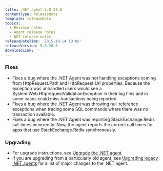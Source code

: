 ```yaml
---
title: .NET agent 5.8.28.0
contentType: releaseNote
template: releaseNote
topics:
  - Release notes
  - Agent release notes
  - NET release notes
releaseDateTime: '2015-10-14 10:00'
releaseVersion: 5.8.28.0
downloadLink: ''
---
```


### Fixes

* Fixes a bug where the .NET Agent was not handling exceptions coming from HttpRequest.Path and HttpRequest.Url properties. Because the exception was unhandled users would see a System.Web.HttprequestValidationException in their log files and in some cases could miss transactions being reported.
* Fixes a bug where the .NET Agent was throwing null reference exceptions when tracing some SQL commands where there was no transaction available.
* Fixes a bug where the .NET Agent was reporting StackExchange.Redis call times incorrectly. Now, the agent reports the correct call times for apps that use StackExchange.Redis synchronously.

### Upgrading

* For upgrade instructions, see [Upgrade the .NET agent](/docs/agents/net-agent/installation-configuration/upgrade-net-agent#updating_net).
* If you are upgrading from a particularly old agent, see [Upgrading legacy .NET agents](/docs/agents/net-agent/troubleshooting/upgrading-legacy-net-agents) for a list of major changes to the .NET agent.
